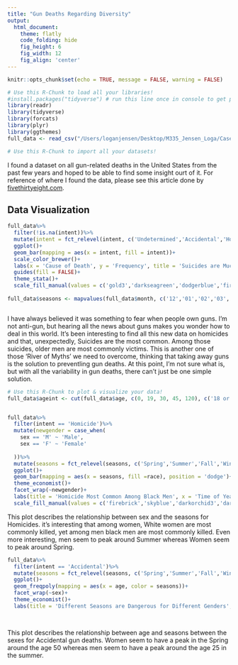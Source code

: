 ```yaml
---
title: "Gun Deaths Regarding Diversity"
output:
  html_document:  
    theme: flatly 
    code_folding: hide
    fig_height: 6
    fig_width: 12
    fig_align: 'center'
---
```


```r
knitr::opts_chunk$set(echo = TRUE, message = FALSE, warning = FALSE)
```

```r
# Use this R-Chunk to load all your libraries!
#install.packages("tidyverse") # run this line once in console to get package
library(readr)
library(tidyverse)
library(forcats)
library(plyr)
library(ggthemes)
full_data <- read_csv("/Users/loganjensen/Desktop/M335_Jensen_Loga/Case_Study_04/full_data.csv")
```

```r
# Use this R-Chunk to import all your datasets!

```

I found a dataset on all gun-related deaths in the United States from the past few years and hoped to be able to find some insight ourt of it. For reference of where I found the data, please see this article done by [fivethirtyeight.com](https://fivethirtyeight.com/features/gun-deaths/). 

## Data Visualization

```r

full_data%>%
  filter(!is.na(intent))%>%
  mutate(intent = fct_relevel(intent, c('Undetermined','Accidental','Homicide','Suicide')))%>%
  ggplot()+
  geom_bar(mapping = aes(x = intent, fill = intent))+
  scale_color_brewer()+
  labs(x = 'Cause of Death', y = 'Frequency', title = 'Suicides are Much More Common Among Gun Deaths')+
  guides(fill = FALSE)+
  theme_stata()+
  scale_fill_manual(values = c('gold3','darkseagreen','dodgerblue','firebrick'))
  
full_data$seasons <- mapvalues(full_data$month, c('12','01','02','03','04','05','06','07','08','09','10','11'), c(rep('Winter',3), rep('Spring',3), rep('Summer',3), rep('Fall',3)))



```

I have always believed it was something to fear when people own guns. I'm not anti-gun, but hearing all the news about guns makes you wonder how to deal in this world. It's been interesting to find all this new data on homicides and that, unexpectedly, Suicides are the most common. Among those suicides, older men are most commonly victims. This is another one of those 'River of Myths' we need to overcome, thinking that taking away guns is the solution to preventling gun deaths. At this point, I'm not sure what is, but with all the variability in gun deaths, there can't just be one simple solution.


```r
# Use this R-Chunk to plot & visualize your data!
full_data$ageint <- cut(full_data$age, c(0, 19, 30, 45, 120), c('18 or Younger','19-29', '30-44', '45 and Older'))


full_data%>%
  filter(intent == 'Homicide')%>%
  mutate(newgender = case_when(
    sex == 'M' ~ 'Male', 
    sex == 'F' ~ 'Female'
    
  ))%>%
  mutate(seasons = fct_relevel(seasons, c('Spring','Summer','Fall','Winter')))%>%
  ggplot()+
  geom_bar(mapping = aes(x = seasons, fill =race), position = 'dodge')+
  theme_economist()+
  facet_wrap(~newgender)+
  labs(title = 'Homicide Most Common Among Black Men', x = 'Time of Year', y = 'Count')+
  scale_fill_manual(values = c('firebrick','skyblue','darkorchid3','darkseagreen2','orange2'))

```
This plot describes the relationship between sex and the seasons for Homicides. it's interesting that among women, White women are most commonly killed, yet among men black men are most commonly killed. Even more interesting, men seem to peak around Summer whereas Women seem to peak around Spring.


```r
full_data%>%
  filter(intent == 'Accidental')%>%
  mutate(seasons = fct_relevel(seasons, c('Spring','Summer','Fall','Winter')))%>%
  ggplot()+
  geom_freqpoly(mapping = aes(x = age, color = seasons))+
  facet_wrap(~sex)+
  theme_economist()+
  labs(title = 'Different Seasons are Dangerous for Different Genders', x = 'Age', subtitle = 'Based on Accidental Gun Deaths')

  
```
This plot describes the relationship between age and seasons between the sexes for Accidental gun deaths. Women seem to have a peak in the Spring around the age 50 whereas men seem to have a peak around the age 25 in the summer.

